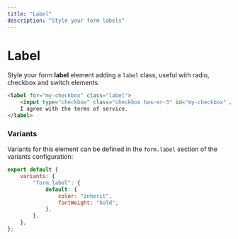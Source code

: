 ```yaml
---
title: "Label"
description: "Style your form labels"
---
```


# Label

Style your form **label** element adding a `label` class, useful with radio, checkbox and switch elements.

```html live=true
<label for="my-checkbox" class="label">
    <input type="checkbox" class="checkbox has-mr-3" id="my-checkbox" />
    I agree with the terms of service.
</label>
```

### Variants

Variants for this element can be defined in the `form.label` section of the variants configuration:

```js
export default {
    variants: {
        "form.label": {
            default: {
                color: "inherit",
                fontWeight: "bold",
            },
        },
    },
};
```
